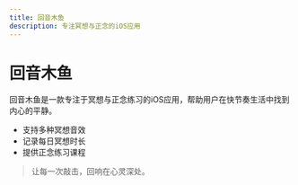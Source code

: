 ```yaml
---
title: 回音木鱼
description: 专注冥想与正念的iOS应用
---
```


# 回音木鱼

回音木鱼是一款专注于冥想与正念练习的iOS应用，帮助用户在快节奏生活中找到内心的平静。

- 支持多种冥想音效
- 记录每日冥想时长
- 提供正念练习课程

> 让每一次敲击，回响在心灵深处。 